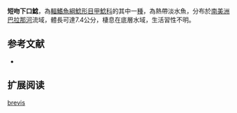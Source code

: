 {{Speciesbox
| name = 短吻下口鯰
| image = 
| image_width = 250px
| image_caption = 
| status = NE
| status_system = IUCN3.1
| genus = Hypostomus
| species = brevis
| authority = [[Nichols|Nichols]], 1919
| synonyms = *''Plecostomus brevis'',Nichols, 1919
}}

'''短吻下口鯰'''，為[[輻鰭魚綱|輻鰭魚綱]][[鯰形目|鯰形目]][[甲鯰科|甲鯰科]]的其中一[[種|種]]，為熱帶淡水魚，分布於[[南美洲|南美洲]][[巴拉那河|巴拉那河]]流域，體長可達7.4公分，棲息在底層水域，生活習性不明。

==参考文献==
*{{FishBase_species|genus=Hypostomus|species=brevis|year=2014|month=12}}

== 扩展阅读 ==
{{refbegin}}
{{wikispecies-inline|Hypostomus brevis|短吻下口鯰}}
{{refend}}
{{Taxonbar|from=Q6405682}}

[[Category:下口鯰屬|brevis]]